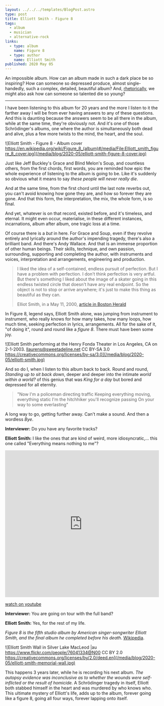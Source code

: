 ```yaml
---
layout: ../../../templates/BlogPost.astro
type: post
title: Elliott Smith - Figure 8
tags:
  - album
  - musician
  - alternative-rock
links:
  - type: album
    name: Figure 8
  - type: author
    name: Elliott Smith
published: 2020 May 05
---
```


An impossible album. How can an album made in such a dark place be so inspiring? How can someone so depressed produce, almost single-handedly, such a complex, detailed, beautiful album? And, [rhetorically](https://tv.yarn.co/yarn-clip/cf9a3533-6233-411b-bcb9-61154d38ad7f), we might also ask how can someone so talented die so young?

---

I have been listening to this album for 20 years and the more I listen to it the farther away I will be from ever having answers to any of these questions. And this is daunting because the answers seem to be all there in the album, while at the same time, they're obviously not. And it's one of those Schrödinger's albums, one where the author is simultaneously both dead and alive, plus a few more twists to the mind, the heart, and the soul.

![Elliott Smith - Figure 8 - Album cover https://en.wikipedia.org/wiki/Figure_8_(album)#/media/File:Elliott_smith_figure_8_cover.jpg](/media/blog/2020-05/elliott-smith-figure-8-cover.jpg)

Just like Jeff Buckley's Grace and Blind Melon's Soup, and countless others, from the first chords, first words, you are reminded how epic the whole experience of listening to the album is going to be. Like it's suddenly so obvious what it means to say _these people will never really die_.

And at the same time, from the first chord until the last note reverbs out, you can't avoid knowing how gone they are, and how so forever they are gone. And that this form, the interpretation, the mix, the whole form, is so final.

And yet, whatever is on that record, existed before, and it's timeless, and eternal. It might even occur, materialise, in these different instances, incarnations, album after album, one tragic loss at a time.

Of course there is a _but_ in here. For Grace and Soup, even if they revolve entirely and lyrically around the author's impending tragedy, there's also a brilliant band. And there's Andy Wallace. And that is an immense proportion of other human beings. Their skills, technique, and own passion, surrounding, supporting and completing the author, with instruments and voices, interpretation and arrangements, engineering and production.

> I liked the idea of a self-contained, endless pursuit of perfection.
> But I have a problem with perfection. I don't think perfection is very artful.
> But there's something I liked about the image of a skater going in this endless
> twisted circle that doesn't have any real endpoint. So the object is not to stop
> or arrive anywhere; it's just to make this thing as beautiful as they can.
>
> Elliot Smith, in a May 11, 2000, [article in Boston Herald](https://web.archive.org/web/20160309061004/https://business.highbeam.com/3972/article-1G1-62029622/elliott-smith-figure-8-embodies-his-endless-quest-perfection)

In Figure 8, legend says, Elliott Smith alone, was jumping from instrument to instrument, who really knows for how many takes, how many loops, how much time, seeking perfection in lyrics, arrangements. All for the sake of it, "of doing it", round and round like a _figure 8_. There must have been some joy.

![Elliott Smith performing at the Henry Fonda Theater in Los Angeles, CA on 2-1-2003. llaurens@sweetadeline.net CC BY-SA 3.0 https://creativecommons.org/licenses/by-sa/3.0](/media/blog/2020-05/elliott-smith.jpg)

And so do I, when I listen to this album back to back. Round and round, _Standing up to sit back down_, deeper and deeper into the intimate _world within a world?_ of this genius that was _King for a day_ but bored and depressed for all eternity.

> "Now I'm a policeman directing traffic
> Keeping everything moving, everything static
> I'm the hitchhiker you'll recognize passing
> On your way to some everlasting"

A long way to go, getting further away. Can't make a sound. And then a wordless _Bye_.

**Interviewer:** Do you have any favorite tracks?

**Elliott Smith:** I like the ones that are kind of weird, more idiosyncratic,... this one called "Everything means nothing to me"?

<iframe
  width="100%"
  height="480"
  src="https://www.youtube.com/embed/SrXP7RLbm1I"
  frameBorder="0"
  allow="accelerometer; encrypted-media; gyroscope; picture-in-picture"
  allowfullscreen
></iframe>

[watch on youtube](https://www.youtube.com/watch?v=SrXP7RLbm1I)

**Interviewer:** You are going on tour with the full band?

**Elliott Smith:** Yes, for the rest of my life.

_Figure 8 is the fifth studio album by American singer-songwriter Elliott Smith, and the final album he completed before his death_. [Wikipedia](<https://en.wikipedia.org/wiki/Figure_8_(album)>).

![Elliott Smith Wall in Silver Lake MacLeod |au https://www.flickr.com/people/76041334@N00 CC BY 2.0 https://creativecommons.org/licenses/by/2.0/deed.en](/media/blog/2020-05/elliott-smith-memorial-wall.jpg)

This happens 3 years later, while he is recording his next album. _The autopsy evidence was inconclusive as to whether the wounds were self-inflicted or the result of homicide._ A Schrödinger tragedy in itself, Elliott both stabbed himself in the heart and was murdered by who knows who. This ultimate mystery of Elliott's life, adds up to the album, forever going like a figure 8, going all four ways, forever lapping onto itself.

